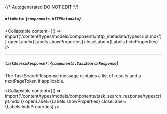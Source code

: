 {/* Autogenerated DO NOT EDIT  */}

##### `httpMeta`: *{`components.HTTPMetadata`}*

<Collapsible content={() => import('/content/types/models/components/http_metadata/typescript.mdx')} openLabel={Labels.showProperties} closeLabel={Labels.hideProperties} />


---
##### `taskSearchResponse?`: *{`components.TaskSearchResponse`}*
The TaskSearchResponse message contains a list of results and a nextPageToken if applicable.

<Collapsible content={() => import('/content/types/models/components/task_search_response/typescript.mdx')} openLabel={Labels.showProperties} closeLabel={Labels.hideProperties} />



